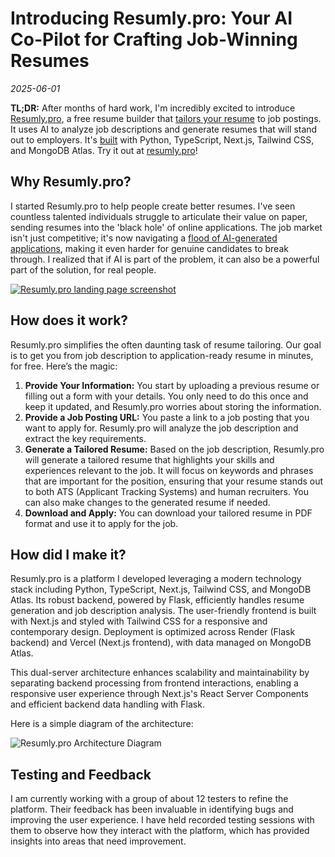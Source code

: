 
# Introducing Resumly.pro: Your AI Co-Pilot for Crafting Job-Winning Resumes

_2025-06-01_

**TL;DR:** After months of hard work, I'm incredibly excited to introduce [Resumly.pro](https://resumly.pro), a free resume builder that [tailors your resume](#how-does-it-work?) to job postings. It uses AI to analyze job descriptions and generate resumes that will stand out to employers. It's [built](#how-did-i-make-it?) with Python, TypeScript, Next.js, Tailwind CSS, and MongoDB Atlas. Try it out at [resumly.pro](https://resumly.pro)!

## Why Resumly.pro?

I started Resumly.pro to help people create better resumes. I've seen countless talented individuals struggle to articulate their value on paper, sending resumes into the 'black hole' of online applications. The job market isn't just competitive; it's now navigating a [flood of AI-generated applications](https://www.cbsnews.com/news/fake-job-seekers-flooding-market-artificial-intelligence/), making it even harder for genuine candidates to break through. I realized that if AI is part of the problem, it can also be a powerful part of the solution, for real people.

[<Image
    src="/blog/resumly-landing.png"
    alt="Resumly.pro landing page screenshot"
    width={600}
    height={300}
    className="my-4 mx-auto rounded-lg shadow-lg max-w-full h-auto"
/>](https://resumly.pro)

## How does it work?

Resumly.pro simplifies the often daunting task of resume tailoring. Our goal is to get you from job description to application-ready resume in minutes, for free. Here’s the magic:

1. **Provide Your Information:** You start by uploading a previous resume or filling out a form with your details. You only need to do this once and keep it updated, and Resumly.pro worries about storing the information.
2. **Provide a Job Posting URL:** You paste a link to a job posting that you want to apply for. Resumly.pro will analyze the job description and extract the key requirements.
3. **Generate a Tailored Resume:** Based on the job description, Resumly.pro will generate a tailored resume that highlights your skills and experiences relevant to the job. It will focus on keywords and phrases that are important for the position, ensuring that your resume stands out to both ATS (Applicant Tracking Systems) and human recruiters. You can also make changes to the generated resume if needed.
4. **Download and Apply:** You can download your tailored resume in PDF format and use it to apply for the job.

## How did I make it?

Resumly.pro is a platform I developed leveraging a modern technology stack including Python, TypeScript, Next.js, Tailwind CSS, and MongoDB Atlas. Its robust backend, powered by Flask, efficiently handles resume generation and job description analysis. The user-friendly frontend is built with Next.js and styled with Tailwind CSS for a responsive and contemporary design. Deployment is optimized across Render (Flask backend) and Vercel (Next.js frontend), with data managed on MongoDB Atlas.

This dual-server architecture enhances scalability and maintainability by separating backend processing from frontend interactions, enabling a responsive user experience through Next.js's React Server Components and efficient backend data handling with Flask.

Here is a simple diagram of the architecture:

<Image
    src="/blog/resumly-chart.png"
    alt="Resumly.pro Architecture Diagram"
    width={600}
    height={300}
    className="my-4 mx-auto rounded-lg shadow-lg max-w-full h-auto"
/>

## Testing and Feedback

I am currently working with a group of about 12 testers to refine the platform. Their feedback has been invaluable in identifying bugs and improving the user experience. I have held recorded testing sessions with them to observe how they interact with the platform, which has provided insights into areas that need improvement.
